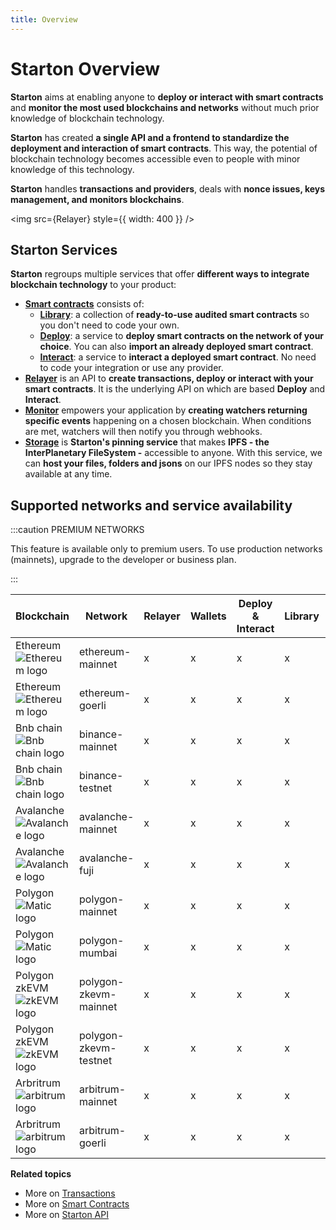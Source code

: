 ```yaml
---
title: Overview
---
```



# Starton Overview

**Starton** aims at enabling anyone to **deploy or interact with smart contracts** and **monitor the most used blockchains and networks** without much prior knowledge of blockchain technology.

**Starton** has created **a single API and a frontend to standardize the deployment and interaction of smart contracts**.
This way, the potential of blockchain technology becomes accessible even to people with minor knowledge of this technology.

**Starton** handles **transactions and providers**, deals with **nonce issues, keys management, and monitors blockchains**.

<img src={Relayer} style={{ width: 400 }} />

## Starton Services

**Starton** regroups multiple services that offer **different ways to integrate blockchain technology** to your product:

-   **[Smart contracts](/Smart-contract/understanding-smart-contracts.md)** consists of:
    -   **[Library](/Smart-contract/deploying-a-smart-contract.mdx)**: a collection of **ready-to-use audited smart contracts** so you don't need to code your own.
    -   **[Deploy](/Smart-contract/deploying-from-bytecode.mdx)**: a service to **deploy smart contracts on the network of your choice**. You can also **import an already deployed smart contract**.
    -   **[Interact](/Smart-contract/interacting-with-a-smart-contract.mdx)**: a service to **interact a deployed smart contract**. No need to code your integration or use any provider.
-   **[Relayer](/Transactions/understanding-the-relayer.md)** is an API to **create transactions, deploy or interact with your smart contracts**. It is the underlying API on which are based **Deploy** and **Interact**.
-   **[Monitor](/Watcher/understanding-watchers.md)** empowers your application by **creating watchers returning specific events** happening on a chosen blockchain.
    When conditions are met, watchers will then notify you through webhooks.
-   **[Storage](/IPFS/understanding-IPFS.md)** is **Starton's pinning service** that makes **IPFS - the InterPlanetary FileSystem -** accessible to anyone.
    With this service, we can **host your files, folders and jsons** on our IPFS nodes so they stay available at any time.

## Supported networks and service availability


:::caution PREMIUM NETWORKS 

This feature is available only to premium users. To use production networks (mainnets), upgrade to the developer or business plan.

:::

| Blockchain                                     | Network               | Relayer | Wallets | Deploy & Interact | Library | Monitor | 
|------------------------------------------------|-----------------------|---------|---------|-------------------|---------|---------|
| Ethereum ![Ethereum logo](src/Ethereum.png)    | ethereum-mainnet      | x       | x       | x                 | x       | x       |
| Ethereum ![Ethereum logo](src/Ethereum.png)    | ethereum-goerli       | x       | x       | x                 | x       | x       |
| Bnb chain ![Bnb chain logo](src/bnb_chain.png) | binance-mainnet       | x       | x       | x                 | x       | x       |
| Bnb chain ![Bnb chain logo](src/bnb_chain.png) | binance-testnet       | x       | x       | x                 | x       | x       |
| Avalanche ![Avalanche logo](src/Avalanche.png) | avalanche-mainnet     | x       | x       | x                 | x       | x       |
| Avalanche ![Avalanche logo](src/Avalanche.png) | avalanche-fuji        | x       | x       | x                 | x       | x       |
| Polygon ![Matic logo](src/Matic.png)           | polygon-mainnet       | x       | x       | x                 | x       | x       |
| Polygon ![Matic logo](src/Matic.png)           | polygon-mumbai        | x       | x       | x                 | x       | x       |
| Polygon zkEVM ![zkEVM logo](src/zkEVM.png)     | polygon-zkevm-mainnet | x       | x       | x                 | x       |         |
| Polygon zkEVM ![zkEVM logo](src/zkEVM.png)     | polygon-zkevm-testnet | x       | x       | x                 | x       |         |
| Arbritrum ![arbitrum logo](src/arbitrum.png)   | arbitrum-mainnet      | x       | x       | x                 | x       |         |
| Arbritrum ![arbitrum logo](src/arbitrum.png)   | arbitrum-goerli       | x       | x       | x                 | x       |         |

**Related topics**

-   More on [Transactions](/Transactions/creating-a-transaction.mdx)
-   More on [Smart Contracts](/Smart-contract/understanding-smart-contracts.md)
-   More on [Starton API](/Developer/API.md)
